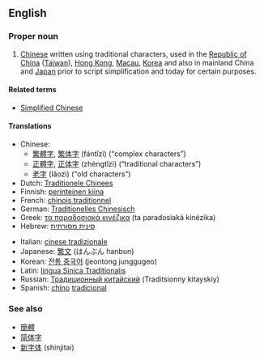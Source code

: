 ==English==

===Proper noun===
{{en-proper noun|sg=[[traditional|Traditional]] [[Chinese]]}}

# [[Chinese]] written using traditional characters, used in the [[Republic of China]] ([[Taiwan]]), [[Hong Kong]], [[Macau]], [[Korea]] and also in mainland China and [[Japan]] prior to script simplification and today for certain purposes.

====Related terms====
*[[Simplified Chinese]]

====Translations====
{{trans-top|Chinese written using traditional characters}}
*Chinese:
**[[繁體字]], [[繁体字]] (fántǐzì) (“complex characters”)
**[[正體字]], [[正体字]] (zhèngtǐzì) (“traditional characters”)
**[[老字]] (lǎozì) (“old characters”)
*Dutch: [[Traditionele Chinees]]
*Finnish: [[perinteinen kiina]]
*French: [[chinois traditionnel]]
*German: [[Traditionelles Chinesisch]]
*Greek: [[τα παραδοσιακά κινέζικα]] (ta paradosiaká kinézika)
*Hebrew: [[סינית מסורתית]]
{{trans-mid}}
*Italian: [[cinese tradizionale]]
*Japanese: [[繁文]] (はんぶん hanbun)
*Korean: [[전통 중국어]] (jeontong junggugeo)
*Latin: [[lingua Sinica Traditionalis]]
*Russian: [[Традиционный китайский]] (Traditsionny kitayskiy)
*Spanish: [[chino]] [[tradicional]]
{{trans-bottom}}

===See also===
*[[簡體]]
*[[简体字]]
*[[新字体]] (shinjitai)